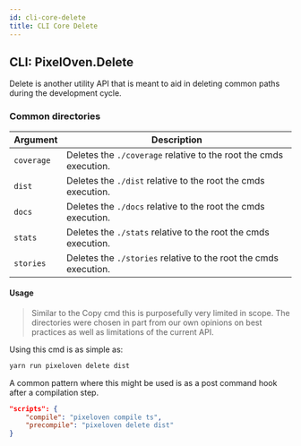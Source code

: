 ```yaml
---
id: cli-core-delete
title: CLI Core Delete
---
```

## CLI: PixelOven.Delete

Delete is another utility API that is meant to aid in deleting common paths during the development cycle.  

### Common directories
|Argument|Description|
|---|---|
|`coverage`| Deletes the `./coverage` relative to the root the cmds execution. |
|`dist`| Deletes the `./dist` relative to the root the cmds execution. |
|`docs`| Deletes the `./docs` relative to the root the cmds execution. |
|`stats`| Deletes the `./stats` relative to the root the cmds execution. |
|`stories`| Deletes the `./stories` relative to the root the cmds execution. |

#### Usage
>Similar to the Copy cmd this is purposefully very limited in scope. The directories were chosen in part from our own opinions on best practices as well as limitations of the current API. 

Using this cmd is as simple as:
```bash
yarn run pixeloven delete dist
```
A common pattern where this might be used is as a post command hook after a compilation step.
```json
"scripts": {
    "compile": "pixeloven compile ts",
    "precompile": "pixeloven delete dist"
}
```